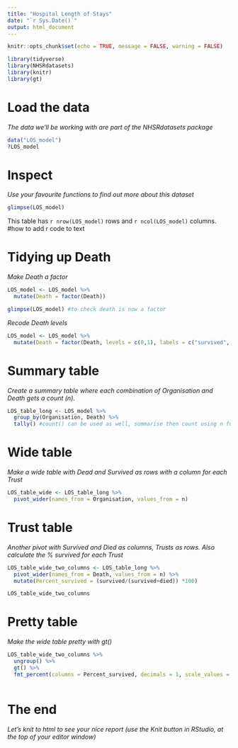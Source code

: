 ```yaml
---
title: "Hospital Length of Stays"
date: "`r Sys.Date()`"
output: html_document
---
```


```r
knitr::opts_chunk$set(echo = TRUE, message = FALSE, warning = FALSE)
```

```r

library(tidyverse)
library(NHSRdatasets)
library(knitr)
library(gt)
```

# Load the data

*The data we'll be working with are part of the NHSRdatasets package*

```r
data("LOS_model")
?LOS_model
```

# Inspect

*Use your favourite functions to find out more about this dataset*

```r
glimpse(LOS_model)

```

This table has `r nrow(LOS_model)` rows and `r ncol(LOS_model)` columns. #how to add r code to text

# Tidying up Death

*Make Death a factor*

```r
LOS_model <- LOS_model %>% 
  mutate(Death = factor(Death))

glimpse(LOS_model) #to check death is now a factor
```

*Recode Death levels*

```r
LOS_model <- LOS_model %>% 
  mutate(Death = factor(Death, levels = c(0,1), labels = c("survived", "died")))
```

# Summary table

*Create a summary table where each combination of Organisation and Death gets a count (n).*

```r
LOS_table_long <- LOS_model %>% 
  group_by(Organisation, Death) %>% 
  tally() #count() can be used as well, summarise then count using n function
```

# Wide table

*Make a wide table with Dead and Survived as rows with a column for each Trust*

```r
LOS_table_wide <- LOS_table_long %>% 
  pivot_wider(names_from = Organisation, values_from = n)
```

# Trust table

*Another pivot with Survived and Died as columns, Trusts as rows. Also calculate the % survived for each Trust*

```r
LOS_table_wide_two_columns <- LOS_table_long %>% 
  pivot_wider(names_from = Death, values_from = n) %>% 
  mutate(Percent_survived = (survived/(survived+died)) *100)

LOS_table_wide_two_columns
```

# Pretty table

*Make the wide table pretty with gt()*

```r
LOS_table_wide_two_columns %>% 
  ungroup() %>% 
  gt() %>% 
  fmt_percent(columns = Percent_survived, decimals = 1, scale_values = FALSE)
  
```

# The end

*Let's knit to html to see your nice report (use the Knit button in RStudio, at the top of your editor window)*

